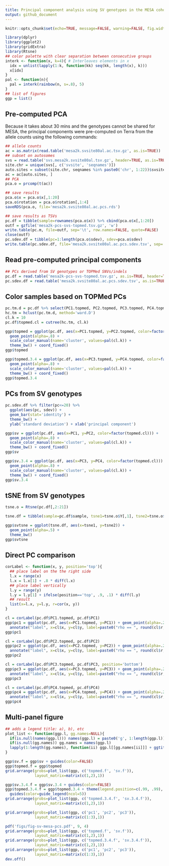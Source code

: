 ```yaml
---
title: Principal component analysis using SV genotypes in the MESA cohort
output: github_document
---
```


```r
knitr::opts_chunk$set(echo=TRUE, message=FALSE, warning=FALSE, fig.width=10)
```

```r
library(dplyr)
library(ggplot2)
library(gridExtra)
library(Rtsne)
## color palette with clear separation between consecutive groups
interk <- function(x, k=4){ # Interleaves elements in x
  idx = unlist(lapply(1:k, function(kk) seq(kk, length(x), k)))
  x[idx]
}
pal <- function(n){
  pal = interk(rainbow(n, s=.8), 5)
}
## list of figures
ggp = list()
```

## Pre-computed PCA

Because it takes about 30 mins and the genotypes cannot be shared for MESA, the principal components were pre-computed on Terra from the allele counts using the following commands:

```r
## allele counts
ac = as.matrix(read.table('mesa2k.svsite80al.ac.tsv.gz', as.is=TRUE))
## subset on autosomes
svs = read.table('svs.mesa2k.svsite80al.tsv.gz', header=TRUE, as.is=TRUE)
site.chr = unique(svs[, c('svsite', 'seqnames')])                       
auto.sites = subset(site.chr, seqnames %in% paste0('chr', 1:22))$svsite
ac = ac[auto.sites, ]
## PCA
pca.o = prcomp(t(ac))

## save results
pca.o$x = pca.o$x[,1:20]
pca.o$rotation = pca.o$rotation[,1:4]
saveRDS(pca.o, file='mesa2k.svsite80al.ac.pcs.rds')

## save results as TSVs
pc.df = tibble(sample=rownames(pca.o$x)) %>% cbind(pca.o$x[,1:20])
outf = gzfile('mesa2k-pcs-svs-topmed.tsv.gz', 'w')
write.table(pc.m, file=outf, sep='\t', row.names=FALSE, quote=FALSE)
close(outf)
pc.sdev.df = tibble(pc=1:length(pca.o$sdev), sdev=pca.o$sdev)
write.table(pc.sdev.df, file='mesa2k.svsite80al.ac.pcs.sdev.tsv', sep='\t', quote=FALSE, row.names=FALSE)
```

## Read pre-computed principal components

```r
## PCs derived from SV genotypes or TOPMed SNVs/indels
pc.df = read.table('mesa2k-pcs-svs-topmed.tsv.gz', as.is=TRUE, header=TRUE)
pc.sdev.df = read.table('mesa2k.svsite80al.ac.pcs.sdev.tsv', as.is=TRUE, header=TRUE)
```

## Color samples based on TOPMed PCs

```r
pc.tm.d = pc.df %>% select(PC1.topmed, PC2.topmed, PC3.topmed, PC4.topmed) %>% as.matrix %>% dist
hc.tm = hclust(pc.tm.d, method='ward.D')
cl.k = 10
pc.df$topmed.cl = cutree(hc.tm, cl.k)

ggp$topmed = ggplot(pc.df, aes(x=PC1.topmed, y=PC2.topmed, color=factor(topmed.cl))) +
  geom_point(alpha=.8) +
  scale_color_manual(name='cluster', values=pal(cl.k)) + 
  theme_bw() + coord_fixed()
ggp$topmed

ggp$topmed.3.4 = ggplot(pc.df, aes(x=PC3.topmed, y=PC4.topmed, color=factor(topmed.cl))) +
  geom_point(alpha=.8) +
  scale_color_manual(name='cluster', values=pal(cl.k)) + 
  theme_bw() + coord_fixed()
ggp$topmed.3.4
```

## PCs from SV genotypes

```r
pc.sdev.df %>% filter(pc<=20) %>% 
  ggplot(aes(pc, sdev)) +
  geom_bar(stat='identity') + 
  theme_bw() +
  ylab('standard deviation') + xlab('principal component')

ggp$sv = ggplot(pc.df, aes(x=PC1, y=PC2, color=factor(topmed.cl))) +
  geom_point(alpha=.8) +
  scale_color_manual(name='cluster', values=pal(cl.k)) + 
  theme_bw() + coord_fixed()
ggp$sv

ggp$sv.3.4 = ggplot(pc.df, aes(x=PC3, y=PC4, color=factor(topmed.cl))) +
  geom_point(alpha=.8) +
  scale_color_manual(name='cluster', values=pal(cl.k)) + 
  theme_bw() + coord_fixed()
ggp$sv.3.4
```

## tSNE from SV genotypes

```r
tsne.o = Rtsne(pc.df[,2:21])

tsne.df = tibble(sample=pc.df$sample, tsne1=tsne.o$Y[,1], tsne2=tsne.o$Y[,2])

ggp$svtsne = ggplot(tsne.df, aes(x=tsne1, y=tsne2)) +
  geom_point(alpha=.5) +
  theme_bw()
ggp$svtsne
```

## Direct PC comparison

```r
corLabel <- function(x, y, position='top'){
  ## place label on the the right side
  l.x = range(x)
  l.x = l.x[1] + .8 * diff(l.x)
  ## place label vertically
  l.y = range(y)
  l.y = l.y[1] + ifelse(position=='top', .9, .1) * diff(l.y)
  ## result
  list(x=l.x, y=l.y, r=cor(x, y))
}

cl = corLabel(pc.df$PC1.topmed, pc.df$PC1)
ggp$pc1 = ggplot(pc.df, aes(x=PC1.topmed, y=PC1)) + geom_point(alpha=.2) + theme_bw() +
  annotate("label", x=cl$x, y=cl$y, label=paste0("rho == ", round(cl$r, 3)), parse=TRUE)
ggp$pc1

cl = corLabel(pc.df$PC2.topmed, pc.df$PC2)
ggp$pc2 = ggplot(pc.df, aes(x=PC2.topmed, y=PC2)) + geom_point(alpha=.2) + theme_bw() +
  annotate("label", x=cl$x, y=cl$y, label=paste0("rho == ", round(cl$r, 3)), parse=TRUE)
ggp$pc2

cl = corLabel(pc.df$PC3.topmed, pc.df$PC3, position='bottom')
ggp$pc3 = ggplot(pc.df, aes(x=PC3.topmed, y=PC3)) + geom_point(alpha=.2) + theme_bw() +
  annotate("label", x=cl$x, y=cl$y, label=paste0("rho == ", round(cl$r, 3)), parse=TRUE)
ggp$pc3

cl = corLabel(pc.df$PC4.topmed, pc.df$PC4)
ggp$pc4 = ggplot(pc.df, aes(x=PC4.topmed, y=PC4)) + geom_point(alpha=.2) + theme_bw() +
  annotate("label", x=cl$x, y=cl$y, label=paste0("rho == ", round(cl$r, 3)), parse=TRUE)
ggp$pc4
```

## Multi-panel figure

```r
## adds a legend title: a), b), etc
plot_list <- function(ggp.l, gg.names=NULL){
  if(is.null(names(ggp.l))) names(ggp.l) = paste0('g', 1:length(ggp.l))
  if(is.null(gg.names)) gg.names = names(ggp.l)
  lapply(1:length(gg.names), function(ii) ggp.l[[gg.names[ii]]] + ggtitle(paste0('(', LETTERS[ii], ')')))
}

ggp$sv.f = ggp$sv + guides(color=FALSE)
ggp$topmed.f = ggp$topmed
grid.arrange(grobs=plot_list(ggp, c('topmed.f', 'sv.f')),
             layout_matrix=matrix(c(1,2),1))

ggp$sv.3.4.f = ggp$sv.3.4 + guides(color=FALSE)
ggp$topmed.3.4.f = ggp$topmed.3.4 + theme(legend.position=c(.99, .99), legend.justification=c(1,1)) +
  guides(color=guide_legend(ncol=5))
grid.arrange(grobs=plot_list(ggp, c('topmed.3.4.f', 'sv.3.4.f')),
             layout_matrix=matrix(c(1,2),1))

grid.arrange(grobs=plot_list(ggp, c('pc1', 'pc2', 'pc3')),
             layout_matrix=matrix(c(1:3),1))

pdf('figs/fig-sv-mesa-pcs.pdf', 9, 4)
grid.arrange(grobs=plot_list(ggp, c('topmed.f', 'sv.f')),
             layout_matrix=matrix(c(1,2),1))
grid.arrange(grobs=plot_list(ggp, c('topmed.3.4.f', 'sv.3.4.f')),
             layout_matrix=matrix(c(1,2),1))
grid.arrange(grobs=plot_list(ggp, c('pc1', 'pc2', 'pc3')),
             layout_matrix=matrix(c(1:3),1))
dev.off()
```
